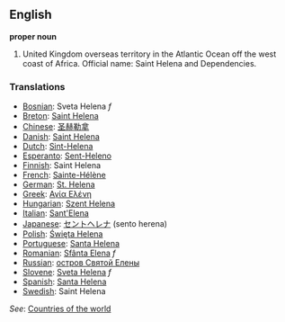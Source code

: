 ==English==

'''proper noun'''

# United Kingdom overseas territory in the Atlantic Ocean off the west coast of Africa. Official name: Saint Helena and Dependencies.
===Translations===
*[[Bosnian]]: Sveta Helena ''f''
*[[Breton]]: [[Saint Helena]]
*[[Chinese]]: [[圣赫勒拿]]
*[[Danish]]: [[Saint Helena]]
*[[Dutch]]: [[Sint-Helena]]
*[[Esperanto]]: [[Sent-Heleno]]
*[[Finnish]]: Saint Helena
*[[French]]: [[Sainte-Hélène]]
*[[German]]: [[St. Helena]]
*[[Greek]]: [[Αγία Ελένη]]
*[[Hungarian]]: [[Szent Helena]]
*[[Italian]]: [[Sant'Elena]]
*[[Japanese]]: [[セントヘレナ]] (sento herena)
*[[Polish]]: [[Święta Helena]]
*[[Portuguese]]: [[Santa Helena]]
*[[Romanian]]: [[Sfânta Elena]] ''f''
*[[Russian]]: [[остров Святой Елены]]
*[[Slovene]]: [[Sveta Helena]] ''f''
*[[Spanish]]: [[Santa Helena]]
*[[Swedish]]: Saint Helena

''See'': [[Countries of the world]]